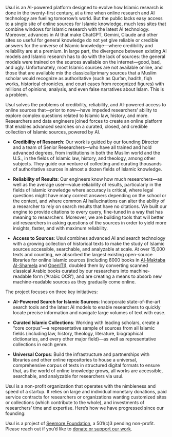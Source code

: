 Usul is an AI-powered platform designed to evolve how Islamic research is done in the twenty-first century, at a time when online research and AI technology are fueling tomorrow’s world. But the public lacks easy access to a single site of online sources for Islamic knowledge, much less sites that combine windows for Islamic research with the latest AI technology. Moreover, advances in AI that make ChatGPT, Gemini, Claude and other sites so useful for general knowledge do not yet give reliable or credible answers for the universe of Islamic knowledge—where credibility and reliability are at a premium. In large part, the divergence between existing AI models and Islamic research has to do with the lack of sources: the general models were trained on the sources available on the internet—good, bad, and ugly. Unfortunately, most Islamic sources are not available online, and those that are available mix the classical/primary sources that a Muslim scholar would recognize as authoritative (such as Qur’an, hadith, fiqh works, historical chronicles, and court cases from recognized figures) with millions of opinions, analysis, and even false narratives about Islam. This is a problem.

Usul solves the problems of credibility, reliability, and AI-powered access to online sources that—prior to now—have impeded researchers’ ability to explore complex questions related to Islamic law, history, and more. Researchers and data engineers joined forces to create an online platform that enables advanced searches on a curated, closed, and credible collection of Islamic sources, powered by AI.

- **Credibility of Research**: Our work is guided by our founding Director and a team of Senior Researchers—who have all trained and hold advanced degrees, from institutions in both the Muslim world and the U.S., in the fields of Islamic law, history, and theology, among other subjects. They guide our venture of collecting and curating thousands of authoritative sources in almost a dozen fields of Islamic knowledge.

- **Reliability of Results**: Our engineers know how much researchers—as well as the average user—value reliability of results, particularly in the fields of Islamic knowledge where accuracy is critical, where legal questions might have many correct answers depending on the school or the context, and where common AI hallucinations can alter the ability of a researcher to rely on search results that have no citations. We built our engine to provide citations to every query, fine-tuned in a way that has meaning to researchers. Moreover, we are building tools that will better aid researchers in asking questions of the sources in order to yield more insights, faster, and with maximum reliability.

- **Access to Sources**: Usul combines advanced AI and search technology with a growing collection of historical texts to make the study of Islamic sources accessible, searchable, and analyzable at scale. At over 15,000 texts and counting, we absorbed the largest existing open-source libraries for online Islamic sources (including 8000 books in [Al-Maktaba Al-Shamela](https://shamela.ws/) and [OpenITI](https://openiti.org/)), doubled them by converting scanned classical Arabic books curated by our researchers into machine-readable form (‘Arabic OCR’), and are creating a means to absorb new machine-readable sources as they gradually come online.

The project focuses on three key initiatives:

- **AI-Powered Search for Islamic Sources**: Incorporate state-of-the-art search tools and the latest AI models to enable researchers to quickly locate precise information and navigate large volumes of text with ease.

- **Curated Islamic Collections**: Working with leading scholars, create a “core corpus”—a representative sample of sources from all Islamic fields (including law, history, theology, literature, biographical dictionaries, and every other major field)—as well as representative collections in each genre.

- **Universal Corpus**: Build the infrastructure and partnerships with libraries and other online repositories to house a universal, comprehensive corpus of texts in structured digital formats to ensure that, as the world of online knowledge grows, all works are accessible, searchable, and analyzable for researchers via usul.

Usul is a non-profit organization that operates with the nimbleness and speed of a startup. It relies on large and individual monetary donations, paid service contracts for researchers or organizations wanting customized sites or collections (which contribute to the whole), and investments of researchers’ time and expertise. Here’s how we have progressed since our founding:

Usul is a project of [Seemore Foundation](https://digitalseem.org), a 501(c)3 pending non-profit. Please reach out if you’d like to [donate or support our work](/donate).
